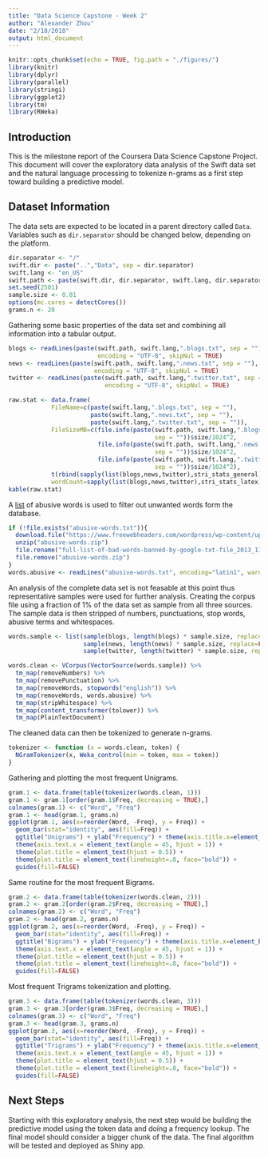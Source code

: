 ```yaml
---
title: "Data Science Capstone - Week 2"
author: "Alexander Zhou"
date: "2/18/2018"
output: html_document
---
```


```r
knitr::opts_chunk$set(echo = TRUE, fig.path = "./figures/")
library(knitr)
library(dplyr)
library(parallel)
library(stringi) 
library(ggplot2)
library(tm)
library(RWeka)
```

## Introduction
This is the milestone report of the Coursera Data Science Capstone Project. This document will cover the exploratory data analysis of the Swift data set and the natural language processing to tokenize n-grams as a first step toward building a predictive model.

## Dataset Information
The data sets are expected to be located in a parent directory called `Data`. Variables such as `dir.separator` should be changed below, depending on the platform. 
```r
dir.separator <- "/"
swift.dir <- paste("..","Data", sep = dir.separator)
swift.lang <- "en_US"
swift.path <- paste(swift.dir, dir.separator, swift.lang, dir.separator, sep = "")
set.seed(2501)
sample.size <- 0.01
options(mc.cores = detectCores())
grams.n <- 20
```

Gathering some basic properties of the data set and combining all information into a tabular output.  
```r
blogs <- readLines(paste(swift.path, swift.lang,".blogs.txt", sep = ""), 
                         encoding = "UTF-8", skipNul = TRUE)
news <- readLines(paste(swift.path, swift.lang,".news.txt", sep = ""), 
                        encoding = "UTF-8", skipNul = TRUE)
twitter <- readLines(paste(swift.path, swift.lang,".twitter.txt", sep = ""), 
                           encoding = "UTF-8", skipNul = TRUE)

raw.stat <- data.frame(
            FileName=c(paste(swift.lang,".blogs.txt", sep = ""),
                       paste(swift.lang,".news.txt", sep = ""),
                       paste(swift.lang,".twitter.txt", sep = "")),
            FileSizeMB=c(file.info(paste(swift.path, swift.lang,".blogs.txt", 
                                         sep = ""))$size/1024^2,
                         file.info(paste(swift.path, swift.lang,".news.txt", 
                                         sep = ""))$size/1024^2,
                         file.info(paste(swift.path, swift.lang,".twitter.txt", 
                                         sep = ""))$size/1024^2),
            t(rbind(sapply(list(blogs,news,twitter),stri_stats_general),
            wordCount=sapply(list(blogs,news,twitter),stri_stats_latex)[4,])))
kable(raw.stat)
```

A [list](https://www.freewebheaders.com/full-list-of-bad-words-banned-by-google/) of abusive words is used to filter out unwanted words form the database.
```r
if (!file.exists("abusive-words.txt")){
  download.file("https://www.freewebheaders.com/wordpress/wp-content/uploads/full-list-of-bad-words-banned-by-google-txt-file.zip", "abusive-words.zip")
  unzip("abusive-words.zip")
  file.rename("full-list-of-bad-words-banned-by-google-txt-file_2013_11_26_04_53_31_867.txt","abusive-words.txt", showWarnings = FALSE)
  file.remove("abusive-words.zip")
}
words.abusive <- readLines("abusive-words.txt", encoding="latin1", warn=FALSE, skipNul=TRUE)
```

An analysis of the complete data set is not feasable at this point thus representative samples were used for further analysis. Creating the corpus file using a fraction of 1% of the data set as sample from all three sources. The sample data is then stripped of numbers, punctuations, stop words, abusive terms and whitespaces.
```r
words.sample <- list(sample(blogs, length(blogs) * sample.size, replace=FALSE),
                     sample(news, length(news) * sample.size, replace=FALSE),
                     sample(twitter, length(twitter) * sample.size, replace=FALSE))

words.clean <- VCorpus(VectorSource(words.sample)) %>% 
  tm_map(removeNumbers) %>% 
  tm_map(removePunctuation) %>% 
  tm_map(removeWords, stopwords("english")) %>%
  tm_map(removeWords, words.abusive) %>% 
  tm_map(stripWhitespace) %>% 
  tm_map(content_transformer(tolower)) %>%
  tm_map(PlainTextDocument)
```

The cleaned data can then be tokenized to generate n-grams. 
```r
tokenizer <- function (x = words.clean, token) {
  NGramTokenizer(x, Weka_control(min = token, max = token))
}
```

Gathering and plotting the most frequent Unigrams.
```r
gram.1 <- data.frame(table(tokenizer(words.clean, 1)))
gram.1 <- gram.1[order(gram.1$Freq, decreasing = TRUE),]
colnames(gram.1) <- c("Word", "Freq")
gram.1 <- head(gram.1, grams.n)
ggplot(gram.1, aes(x=reorder(Word, -Freq), y = Freq)) + 
  geom_bar(stat="identity", aes(fill=Freq)) + 
  ggtitle("Unigrams") + ylab("Frequency") + theme(axis.title.x=element_blank()) +
  theme(axis.text.x = element_text(angle = 45, hjust = 1)) +
  theme(plot.title = element_text(hjust = 0.5)) + 
  theme(plot.title = element_text(lineheight=.8, face="bold")) + 
  guides(fill=FALSE)
```

Same routine for the most frequent Bigrams.
```r
gram.2 <- data.frame(table(tokenizer(words.clean, 2)))
gram.2 <- gram.2[order(gram.2$Freq, decreasing = TRUE),]
colnames(gram.2) <- c("Word", "Freq")
gram.2 <- head(gram.2, grams.n)
ggplot(gram.2, aes(x=reorder(Word, -Freq), y = Freq)) + 
  geom_bar(stat="identity", aes(fill=Freq)) + 
  ggtitle("Bigrams") + ylab("Frequency") + theme(axis.title.x=element_blank()) +
  theme(axis.text.x = element_text(angle = 45, hjust = 1)) +
  theme(plot.title = element_text(hjust = 0.5)) + 
  theme(plot.title = element_text(lineheight=.8, face="bold")) + 
  guides(fill=FALSE)
```

Most frequent Trigrams tokenization and plotting. 
```r
gram.3 <- data.frame(table(tokenizer(words.clean, 3)))
gram.3 <- gram.3[order(gram.3$Freq, decreasing = TRUE),]
colnames(gram.3) <- c("Word", "Freq")
gram.3 <- head(gram.3, grams.n)
ggplot(gram.3, aes(x=reorder(Word, -Freq), y = Freq)) + 
  geom_bar(stat="identity", aes(fill=Freq)) + 
  ggtitle("Trigrams") + ylab("Frequency") + theme(axis.title.x=element_blank()) +
  theme(axis.text.x = element_text(angle = 45, hjust = 1)) +
  theme(plot.title = element_text(hjust = 0.5)) + 
  theme(plot.title = element_text(lineheight=.8, face="bold")) + 
  guides(fill=FALSE)
```

## Next Steps
Starting with this exploratory analysis, the next step would be building the predictive model using the token data and doing a frequency lookup. The final model should consider a bigger chunk of the data. The final algorithm will be tested and deployed as Shiny app. 

